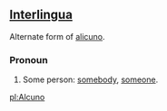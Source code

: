 ==[[Interlingua]]==
Alternate form of [[alicuno]].
===Pronoun===
# Some person: [[somebody]], [[someone]].

[[pl:Alcuno]]